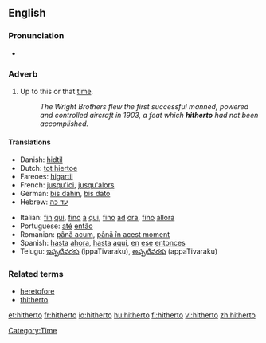 ==English==

===Pronunciation===
*{{audio|en-us-hitherto.ogg|Audio (US)}}

===Adverb===
{{en-adv|-}}

# Up to this or that [[time]]. <!--(used frequently in [[legal]] papers).-->
#:''The Wright Brothers flew the first successful manned, powered and controlled aircraft in 1903, a feat which '''hitherto''' had not been accomplished.''

====Translations====
{{top}}
*Danish: [[hidtil]]
*Dutch: [[tot hiertoe]]
*Fareoes: [[higartil]]
*French: [[jusqu'ici]], [[jusqu'alors]]
*German: [[bis dahin]], [[bis dato]]
*Hebrew: [[עד כה]]
{{mid}}
*Italian: [[fin]] [[qui]], [[fino]] [[a]] [[qui]], [[fino]] [[ad]] [[ora]], [[fino]] [[allora]]
*Portuguese: [[até]] [[então]]
*Romanian: [[până acum]], [[până în acest moment]]
*Spanish: [[hasta]] [[ahora]], [[hasta]] [[aquí]], [[en]] [[ese]] [[entonces]]
*Telugu: [[ఇప్పటివరకు]] (ippaTivaraku), [[అప్పటివరకు]] (appaTivaraku)
{{bottom}}

===Related terms===
*[[heretofore]]
*[[thitherto]]

[[Category:Time]]

[[et:hitherto]]
[[fr:hitherto]]
[[io:hitherto]]
[[hu:hitherto]]
[[fi:hitherto]]
[[vi:hitherto]]
[[zh:hitherto]]